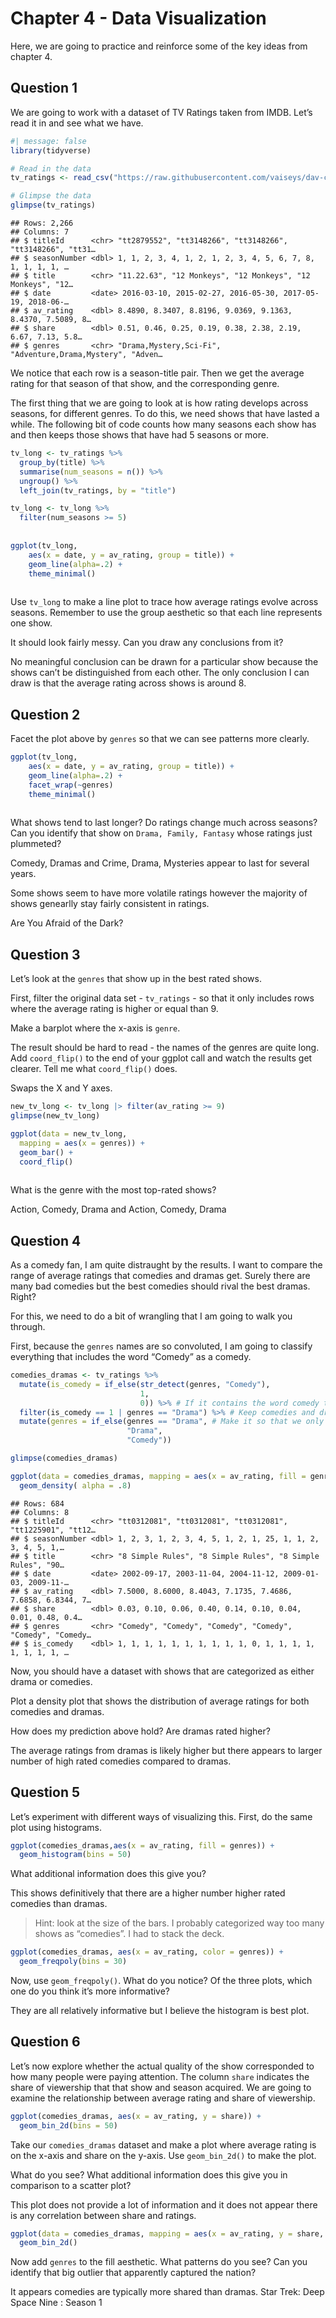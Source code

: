 # Chapter 4 - Data Visualization

Here, we are going to practice and reinforce some of the key ideas from chapter 4. 

## Question 1 

We are going to work with a dataset of TV Ratings taken from IMDB. Let's read it in and see what we have. 


```r
#| message: false
library(tidyverse)

# Read in the data 
tv_ratings <- read_csv("https://raw.githubusercontent.com/vaiseys/dav-course/main/Data/tv_ratings.csv")

# Glimpse the data 
glimpse(tv_ratings)
```

```
## Rows: 2,266
## Columns: 7
## $ titleId      <chr> "tt2879552", "tt3148266", "tt3148266", "tt3148266", "tt31…
## $ seasonNumber <dbl> 1, 1, 2, 3, 4, 1, 2, 1, 2, 3, 4, 5, 6, 7, 8, 1, 1, 1, 1, …
## $ title        <chr> "11.22.63", "12 Monkeys", "12 Monkeys", "12 Monkeys", "12…
## $ date         <date> 2016-03-10, 2015-02-27, 2016-05-30, 2017-05-19, 2018-06-…
## $ av_rating    <dbl> 8.4890, 8.3407, 8.8196, 9.0369, 9.1363, 8.4370, 7.5089, 8…
## $ share        <dbl> 0.51, 0.46, 0.25, 0.19, 0.38, 2.38, 2.19, 6.67, 7.13, 5.8…
## $ genres       <chr> "Drama,Mystery,Sci-Fi", "Adventure,Drama,Mystery", "Adven…
```

We notice that each row is a season-title pair. Then we get the average rating for that season of that show, and the corresponding genre. 

The first thing that we are going to look at is how rating develops across seasons, for different genres. To do this, we need shows that have lasted a while. The following bit of code counts how many seasons each show has and then keeps those shows that have had 5 seasons or more. 


```r
tv_long <- tv_ratings %>% 
  group_by(title) %>% 
  summarise(num_seasons = n()) %>% 
  ungroup() %>% 
  left_join(tv_ratings, by = "title") 

tv_long <- tv_long %>% 
  filter(num_seasons >= 5)
  
  
ggplot(tv_long,
    aes(x = date, y = av_rating, group = title)) +
    geom_line(alpha=.2) +
    theme_minimal()
    

```

Use `tv_long` to make a line plot to trace how average ratings evolve across seasons. Remember to use the group aesthetic so that each line represents one show. 

It should look fairly messy. Can you draw any conclusions from it?

No meaningful conclusion can be drawn for a particular show because the shows can't be distinguished from each other. The only conclusion I can draw is that the average rating across shows is around 8.

## Question 2

Facet the plot above by `genres` so that we can see patterns more clearly. 

```r
  
ggplot(tv_long,
    aes(x = date, y = av_rating, group = title)) +
    geom_line(alpha=.2) +
    facet_wrap(~genres)
    theme_minimal()
    

```

What shows tend to last longer? Do ratings change much across seasons? Can you identify that show on `Drama, Family, Fantasy` whose ratings just plummeted?

Comedy, Dramas and Crime, Drama, Mysteries appear to last for several years.

Some shows seem to have more volatile ratings however the majority of shows genearlly stay fairly consistent in ratings.

Are You Afraid of the Dark?


## Question 3 

Let's look at the `genres` that show up in the best rated shows. 

First, filter the original data set - `tv_ratings` - so that it only includes rows where the average rating is higher or equal than 9. 

Make a barplot where the x-axis is `genre`. 

The result should be hard to read - the names of the genres are quite long. Add `coord_flip()` to the end of your ggplot call and watch the results get clearer. Tell me what `coord_flip()` does. 

Swaps the X and Y axes.

```r

new_tv_long <- tv_long |> filter(av_rating >= 9)
glimpse(new_tv_long)

ggplot(data = new_tv_long, 
  mapping = aes(x = genres)) +
  geom_bar() +
  coord_flip()
        

```


What is the genre with the most top-rated shows? 

Action, Comedy, Drama and Action, Comedy, Drama

## Question 4 

As a comedy fan, I am quite distraught by the results. I want to compare the range of average ratings that comedies and dramas get. Surely there are many bad comedies but the best comedies should rival the best dramas. Right? 

For this, we need to do a bit of wrangling that I am going to walk you through. 

First, because the `genres` names are so convoluted, I am going to classify everything that includes the word "Comedy" as a comedy. 


```r
comedies_dramas <- tv_ratings %>% 
  mutate(is_comedy = if_else(str_detect(genres, "Comedy"), 
                             1, 
                             0)) %>% # If it contains the word comedy then 1, else 0
  filter(is_comedy == 1 | genres == "Drama") %>% # Keep comedies and dramas
  mutate(genres = if_else(genres == "Drama", # Make it so that we only have those two genres
                          "Drama", 
                          "Comedy"))

glimpse(comedies_dramas)

ggplot(data = comedies_dramas, mapping = aes(x = av_rating, fill = genres)) +
  geom_density( alpha = .8)

```

```
## Rows: 684
## Columns: 8
## $ titleId      <chr> "tt0312081", "tt0312081", "tt0312081", "tt1225901", "tt12…
## $ seasonNumber <dbl> 1, 2, 3, 1, 2, 3, 4, 5, 1, 2, 1, 25, 1, 1, 2, 3, 4, 5, 1,…
## $ title        <chr> "8 Simple Rules", "8 Simple Rules", "8 Simple Rules", "90…
## $ date         <date> 2002-09-17, 2003-11-04, 2004-11-12, 2009-01-03, 2009-11-…
## $ av_rating    <dbl> 7.5000, 8.6000, 8.4043, 7.1735, 7.4686, 7.6858, 6.8344, 7…
## $ share        <dbl> 0.03, 0.10, 0.06, 0.40, 0.14, 0.10, 0.04, 0.01, 0.48, 0.4…
## $ genres       <chr> "Comedy", "Comedy", "Comedy", "Comedy", "Comedy", "Comedy…
## $ is_comedy    <dbl> 1, 1, 1, 1, 1, 1, 1, 1, 1, 1, 0, 1, 1, 1, 1, 1, 1, 1, 1, …
```

Now, you should have a dataset with shows that are categorized as either drama or comedies. 

Plot a density plot that shows the distribution of average ratings for both comedies and dramas. 

How does my prediction above hold? Are dramas rated higher? 
 
The average ratings from dramas is likely higher but there appears to larger number of high rated comedies compared to dramas.


## Question 5

Let's experiment with different ways of visualizing this. First, do the same plot using histograms. 

```r
ggplot(comedies_dramas,aes(x = av_rating, fill = genres)) +
  geom_histogram(bins = 50)

```


What additional information does this give you? 

This shows definitively that there are a higher number higher rated comedies than dramas.

> Hint: look at the size of the bars. I probably categorized way too many shows as "comedies". I had to stack the deck.

```r
ggplot(comedies_dramas, aes(x = av_rating, color = genres)) +
  geom_freqpoly(bins = 30)

```

Now, use `geom_freqpoly()`. What do you notice? Of the three plots, which one do you think it's more informative?

They are all relatively informative but I believe the histogram is best plot.


## Question 6 

Let's now explore whether the actual quality of the show corresponded to how many people were paying attention. The column `share` indicates the share of viewership that that show and season acquired. We are going to examine the relationship between average rating and share of viewership. 

```r
ggplot(comedies_dramas, aes(x = av_rating, y = share)) +
  geom_bin_2d(bins = 50)

```


Take our `comedies_dramas` dataset and make a plot where average rating is on the x-axis and share on the y-axis. Use `geom_bin_2d()` to make the plot. 

What do you see? What additional information does this give you in comparison to a scatter plot? 

This plot does not provide a lot of information and it does not appear there is any correlation between share and ratings.


```r
ggplot(data = comedies_dramas, mapping = aes(x = av_rating, y = share, fill = genres)) +
  geom_bin_2d()

```

Now add `genres` to the fill aesthetic. What patterns do you see? Can you identify that big outlier that apparently captured the nation? 

It appears comedies are typically more shared than dramas. Star Trek: Deep Space Nine : Season 1

